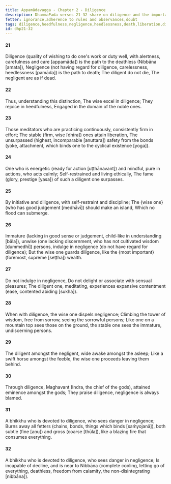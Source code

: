 ```yaml
---
title: Appamādavagga - Chapter 2 - Diligence
description: DhammaPada verses 21-32 share on diligence and the importance of being diligent and wise. The wise one is encouraged to guard against negligence and to cultivate diligence as a path to liberation.
fetter: ignorance,adherence to rules and observances,doubt
tags: diligence,heedfulness,negligence,heedlessness,death,liberation,diligence,wisdom,nibbāna,meditation
id: dhp21-32
---
```


#### 21

Diligence (quality of wishing to do one's work or duty well, with alertness, carefulness and care [appamāda]) is the path to the deathless (Nibbāna [amata]),
Negligence (not having regard for diligence, carelessness, heedlessness [pamāda]) is the path to death;
The diligent do not die,
The negligent are as if dead.

#### 22

Thus, understanding this distinction,
The wise excel in diligence;
They rejoice in heedfulness,
Engaged in the domain of the noble ones.

#### 23

Those meditators who are practicing continuously,
consistently firm in effort;
The stable (firm, wise [dhīra]) ones attain liberation,
The unsurpassed (highest, incomparable [anuttara]) safety from the bonds (yoke, attachment, which binds one to the cyclical existence [yoga]).

#### 24

One who is energetic (ready for action [uṭṭhānavant]) and mindful,
pure in actions, who acts calmly;
Self-restrained and living ethically,
The fame (glory, prestige [yasa]) of such a diligent one surpasses.

#### 25

By initiative and diligence,
with self-restraint and discipline;
The \{wise one} (who has good judgement [medhāvī]) should make an island,
Which no flood can submerge.

#### 26

Immature (lacking in good sense or judgement, child-like in understanding [bāla]), unwise (one lacking discernment, who has not cultivated wisdom [dummedhī]) persons,
indulge in negligence (do not have regard for diligence);
But the wise one guards diligence,
like the \{most important} (foremost, supreme [seṭṭha]) wealth.

#### 27

Do not indulge in negligence,
Do not delight or associate with sensual pleasures;
The diligent one, meditating,
experiences expansive contentment (ease, contented abiding [sukha]).

#### 28

When with diligence,
the wise one dispels negligence;
Climbing the tower of wisdom,
free from sorrow, seeing the sorrowful persons;
Like one on a mountain top sees those on the ground,
the stable one sees the immature, undiscerning persons.

#### 29

The diligent amongst the negligent,
wide awake amongst the asleep;
Like a swift horse amongst the feeble,
the wise one proceeds leaving them behind.

#### 30

Through diligence, Maghavant (Indra, the chief of the gods),
attained eminence amongst the gods;
They praise diligence,
negligence is always blamed.

#### 31

A bhikkhu who is devoted to diligence,
who sees danger in negligence;
Burns away all fetters (chains, bonds, things which binds [saṁyojanā]), both subtle (fine [aṇu]) and gross (coarse [thūla]),
like a blazing fire that consumes everything.

#### 32

A bhikkhu who is devoted to diligence,
who sees danger in negligence;
Is incapable of decline,
and is near to Nibbāna (complete cooling, letting go of everything, deathless, freedom from calamity, the non-disintegrating [nibbāna]).